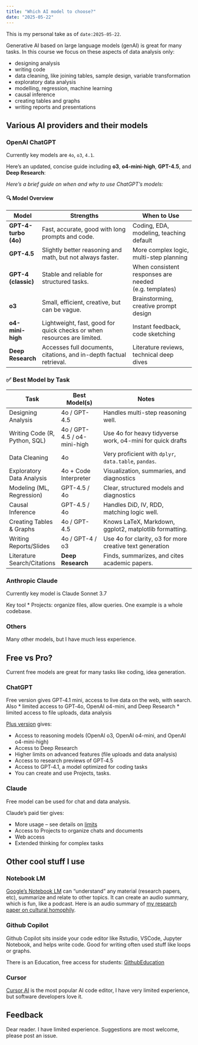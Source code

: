 ```yaml
---
title: "Which AI model to choose?"
date: "2025-05-22"
---
```


This is my personal take as of `date:2025-05-22`.

Generative AI based on large language models (genAI) is great for many tasks. In this course we focus on these aspects of data analysis only:

* designing analysis
* writing code
* data cleaning, like joining tables, sample design, variable transformation
* exploratory data analysis
* modelling, regression, machine learning
* causal inference
* creating tables and graphs
* writing reports and presentations


## Various AI providers and their models

### OpenAI ChatGPT

Currently key models are `4o`, `o3`, `4.1`.

Here's an updated, concise guide including **o3**, **o4-mini-high**, **GPT-4.5**, and **Deep Research**:

*Here's a brief guide on when and why to use ChatGPT's models:*

#### 🔍 **Model Overview**

| **Model**             | **Strengths**                                                              | **When to Use**                                     |
| -------------------- | ---------------------------------------------------------------------- | ----------------------------------------------- |
| **GPT-4-turbo (4o)** | Fast, accurate, good with long prompts and code.                       | Coding, EDA, modeling, teaching default         |
| **GPT-4.5**          | Slightly better reasoning and math, but not always faster.             | More complex logic, multi-step planning         |
| **GPT-4 (classic)**  | Stable and reliable for structured tasks.                              | When consistent responses are needed (e.g. templates) |
| **o3**               | Small, efficient, creative, but can be vague.                          | Brainstorming, creative prompt design           |
| **o4-mini-high**     | Lightweight, fast, good for quick checks or when resources are limited.  | Instant feedback, code sketching                |
| **Deep Research**    | Accesses full documents, citations, and in-depth factual retrieval.    | Literature reviews, technical deep dives        |


### ✅ **Best Model by Task**

| **Task**                      | **Best Model(s)**           | **Notes**                                                   |
| ----------------------------- | --------------------------- | ----------------------------------------------------------- |
| Designing Analysis            | 4o / GPT-4.5                | Handles multi-step reasoning well.                          |
| Writing Code (R, Python, SQL) | 4o / GPT-4.5 / o4-mini-high | Use 4o for heavy tidyverse work, o4-mini for quick drafts   |
| Data Cleaning                 | 4o                          | Very proficient with `dplyr`, `data.table`, `pandas`.       |
| Exploratory Data Analysis     | 4o + Code Interpreter       | Visualization, summaries, and diagnostics                   |
| Modeling (ML, Regression)     | GPT-4.5 / 4o                | Clear, structured models and diagnostics                    |
| Causal Inference              | GPT-4.5 / 4o                | Handles DiD, IV, RDD, matching logic well.                  |
| Creating Tables & Graphs      | 4o / GPT-4.5                | Knows LaTeX, Markdown, ggplot2, matplotlib formatting.      |
| Writing Reports/Slides        | 4o / GPT-4 / o3             | Use 4o for clarity, o3 for more creative text generation    |
| Literature Search/Citations   | **Deep Research**           | Finds, summarizes, and cites academic papers.               |

### Anthropic Claude

Currently key model is Claude Sonnet 3.7

Key tool
* Projects: organize files, allow queries. One example is a whole codebase.

### Others

Many other models, but I have much less experience.

## Free vs Pro?

Current free models are great for many tasks like coding, idea generation.

### ChatGPT

Free version gives GPT‑4.1 mini, access to live data on the web, with search. Also
* limited access to GPT‑4o, OpenAI o4-mini, and Deep Research
* limited access to file uploads, data analysis

[Plus version](https://openai.com/chatgpt/pricing/) gives:

* Access to reasoning models (OpenAI o3, OpenAI o4-mini, and OpenAI o4-mini-high)
* Access to Deep Research
* Higher limits on advanced features (file uploads and data analysis)
* Access to research previews of GPT‑4.5
* Access to GPT‑4.1, a model optimized for coding tasks
* You can create and use Projects, tasks.

### Claude

Free model can be used for chat and data analysis.

Claude's paid tier gives:

* More usage -- see details on [limits](https://support.anthropic.com/en/articles/9797557-usage-limit-best-practices)
* Access to Projects to organize chats and documents
* Web access
* Extended thinking for complex tasks

## Other cool stuff I use

### Notebook LM

[Google's Notebook LM](https://notebooklm.google/) can "understand" any material (research papers, etc), summarize and relate to other topics. It can create an audio summary, which is fun, like a podcast. Here is an audio summary of [my research paper on cultural homophily](https://notebooklm.google.com/notebook/655d48f9-bff7-4ac3-908b-5b9bc48e5be4/audio).

### Github Copilot

Github Copilot sits inside your code editor like Rstudio, VSCode, Jupyter Notebook, and helps write code. Good for writing often used stuff like loops or graphs.

There is an Education, free access for students: [GithubEducation](https://github.com/education/students)

### Cursor

[Cursor AI](https://www.cursor.com/) is the most popular AI code editor, I have very limited experience, but software developers love it.

## Feedback
Dear reader. I have limited experience. Suggestions are most welcome, please post an issue.